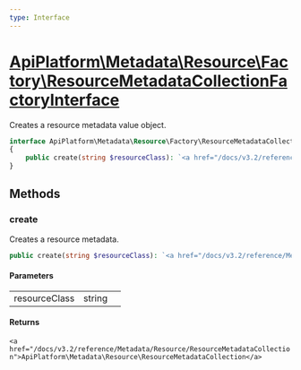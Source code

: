 ```yaml
---
type: Interface
---
```


# [ApiPlatform\Metadata\Resource\Factory\ResourceMetadataCollectionFactoryInterface](/docs/v3.2/reference/Metadata/Resource/Factory/ResourceMetadataCollectionFactoryInterface)

Creates a resource metadata value object.


```php
interface ApiPlatform\Metadata\Resource\Factory\ResourceMetadataCollectionFactoryInterface
{
    public create(string $resourceClass): `<a href="/docs/v3.2/reference/Metadata/Resource/ResourceMetadataCollection">ApiPlatform\Metadata\Resource\ResourceMetadataCollection</a>`
}
```
## Methods

### create

Creates a resource metadata.

```php
public create(string $resourceClass): `<a href="/docs/v3.2/reference/Metadata/Resource/ResourceMetadataCollection">ApiPlatform\Metadata\Resource\ResourceMetadataCollection</a>`
```

#### Parameters

<table><tbody>
<tr><td>resourceClass</td><td>string</td><td></td></tr>
</tbody>
</table>

#### Returns

`<a href="/docs/v3.2/reference/Metadata/Resource/ResourceMetadataCollection">ApiPlatform\Metadata\Resource\ResourceMetadataCollection</a>`
